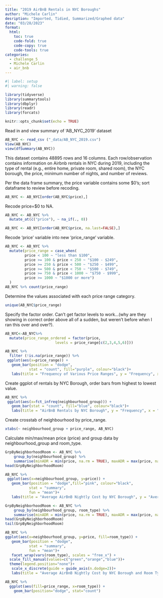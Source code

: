 ```yaml
---
title: "2019 AirBnB Rentals in NYC Boroughs"
author: "Michele Carlin"
desription: "Imported, Tidied, Summarized/Graphed data"
date: "03/28/2023"
format:
  html:
    toc: true
    code-fold: true
    code-copy: true
    code-tools: true
categories:
  - challenge_5
  - Michele Carlin
  - air_bnb
---
```


```r
#| label: setup
#| warning: false

library(tidyverse)
library(summarytools)
library(dbplyr)
library(readr)
library(forcats)

knitr::opts_chunk$set(echo = TRUE)
```

Read in and view summary of 'AB_NYC_2019' dataset

```r
AB_NYC <- read_csv ("_data/AB_NYC_2019.csv")
View(AB_NYC)
view(dfSummary(AB_NYC))
```


This dataset contains 48895 rows and 16 columns.  Each row/observation contains information on Airbnb rentals in NYC during 2019, including the type of rental (e.g., entire home, private room, shared room), the NYC borough, the price, minimum number of nights, and number of reviews. 

Per the data frame summary, the price variable contains some $0's; sort dataframe to review before recoding.

```r
AB_NYC <- AB_NYC[order(AB_NYC$price),]
```

Recode price=$0 to NA.

```r
AB_NYC <- AB_NYC %>% 
  mutate_at(c("price"), ~ na_if(., 0))

AB_NYC <- AB_NYC[order(AB_NYC$price, na.last=FALSE),]
```

Recode 'price' variable into new 'price_range' variable.

```r
AB_NYC <- AB_NYC %>%
  mutate(price_range = case_when(
         price < 100 ~ "less than $100",
         price >= 100 & price < 250 ~ "$100 - $249",
         price >= 250 & price < 500 ~ "$250 - $499",
         price >= 500 & price < 750 ~ "$500 - $749",
         price >= 750 & price < 1000 ~ "$750 - $999",
         price >= 1000 ~ "$1000 or more")
  )
AB_NYC %>% count(price_range)
```

Determine the values associated with each price range category. 

```r
unique(AB_NYC$price_range) 
```

Specify the factor order. 
Can't get factor levels to work...(why are they showing in correct order above all of a sudden, but weren't before when I ran this over and over?).

```r
AB_NYC<-AB_NYC%>%
  mutate(price_range_ordered = factor(price, 
                       levels = price_range[c(2,3,4,5,6)]))

AB_NYC %>%
  filter (!is.na(price_range)) %>% 
 ggplot(aes(x=price_range)) + 
   geom_bar(position = "dodge",
           stat = "count", fill="purple", colour="black")+
   labs(title = "Frequency of Various Price Ranges", y = "Frequency", x = "Price Range")

```
Create ggplot of rentals by NYC Borough, order bars from highest to lowest value.

```r
AB_NYC %>%
 ggplot(aes(x=fct_infreq(neighbourhood_group))) + 
   geom_bar(stat = "count", fill="blue", colour="black")+
   labs(title = "AirBnB Rentals by NYC Borough", y = "Frequency", x = "NYC Borough")
```


Create crosstab of neighbourhood by price_range.

```r
xtabs(~ neighbourhood_group + price_range, AB_NYC)
```

Calculate min/max/mean price (price) and group data by neighbourhood_group and room_type.

```r
GrpByNeighborhoodRoom <- AB_NYC %>%
	group_by(neighbourhood_group) %>%
	summarise(minADR = min(price, na.rm = TRUE), maxADR = max(price, na.rm = TRUE), meanADR = mean(price, na.rm = TRUE)) 
head(GrpByNeighborhoodRoom)

AB_NYC %>%
 ggplot(aes(x=neighbourhood_group, y=price)) + 
   geom_bar(position = "dodge",fill="pink", colour="black",
           stat = "summary",
           fun = "mean")+
   labs(title = "Average AirBnB Nightly Cost by NYC Borough", y = "Average Nighyly Cost", x = "NYC Borough")
```

```r
GrpByNeighborhoodRoom <- AB_NYC %>%
	group_by(neighbourhood_group, room_type) %>%
	summarise(minADR = min(price, na.rm = TRUE), maxADR = max(price, na.rm = TRUE), meanADR = mean(price, na.rm = TRUE)) 
head(GrpByNeighborhoodRoom)
tail(GrpByNeighborhoodRoom)

AB_NYC %>%
ggplot(aes(x=neighbourhood_group, y=price, fill=room_type)) + 
   geom_bar(position = "dodge",
           stat = "summary",
           fun = "mean")+
   facet_wrap(vars(room_type), scales = "free_x") +
  scale_fill_manual(values=c("green","orange","blue"))+
  theme(legend.position="none")+
   scale_x_discrete(guide = guide_axis(n.dodge=2))+
   labs(title = "Average AirBnB Nightly Cost by NYC Borough and Room Type", y = "Average Nightly Cost", x = "NYC Borough")
```

```r
AB_NYC %>%
  ggplot(aes(fill=price_range, x=room_type)) + 
    geom_bar(position="dodge", stat="count")
```


